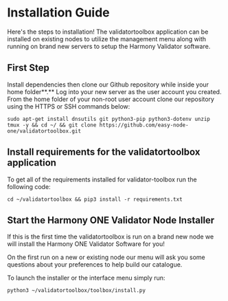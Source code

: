 # Installation Guide
Here's the steps to installation! The validatortoolbox application can be installed on existing nodes to utilize the management menu along with running on brand new servers to setup the Harmony Validator software.

## **First Step**
Install dependencies then clone our Github repository while inside your home folder**.** Log into your new server as the user account you created. From the home folder of your non-root user account clone our repository using the HTTPS or SSH commands below:

```text
sudo apt-get install dnsutils git python3-pip python3-dotenv unzip tmux -y && cd ~/ && git clone https://github.com/easy-node-one/validatortoolbox.git
```

## **Install requirements for the validatortoolbox application**
To get all of the requirements installed for validator-toolbox run the following code:

```text
cd ~/validatortoolbox && pip3 install -r requirements.txt
```

## **Start the Harmony ONE Validator Node Installer**
If this is the first time the validatortoolbox is run on a brand new node we will install the Harmony ONE Validator Software for you! 

On the first run on a new or existing node our menu will ask you some questions about your preferences to help build our catalogue.

To launch the installer or the interface menu simply run:

```text
python3 ~/validatortoolbox/toolbox/install.py
```
